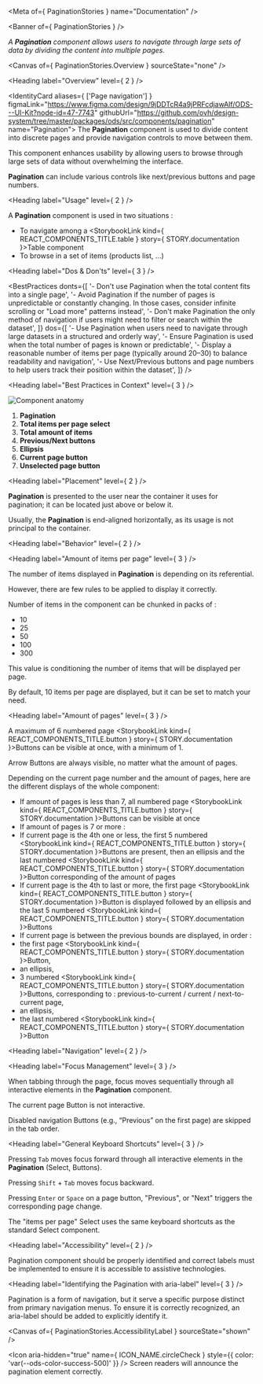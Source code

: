 
<Meta of={ PaginationStories } name="Documentation" />

<Banner of={ PaginationStories } />

_A **Pagination** component allows users to navigate through large sets of data by dividing the content into multiple pages._

<Canvas of={ PaginationStories.Overview } sourceState="none" />

<Heading label="Overview" level={ 2 } />

<IdentityCard aliases={ ['Page navigation'] }
              figmaLink="https://www.figma.com/design/9jDDTcR4a9jPRFcdjawAlf/ODS---UI-Kit?node-id=47-7743"
              githubUrl="https://github.com/ovh/design-system/tree/master/packages/ods/src/components/pagination"
              name="Pagination">
  The **Pagination** component is used to divide content into discrete pages and provide navigation controls to move between them.

  This component enhances usability by allowing users to browse through large sets of data without overwhelming the interface.

  **Pagination** can include various controls like next/previous buttons and page numbers.
</IdentityCard>

<Heading label="Usage" level={ 2 } />

A **Pagination** component is used in two situations :
* To navigate among a <StorybookLink kind={ REACT_COMPONENTS_TITLE.table } story={ STORY.documentation }>Table</StorybookLink> component
* To browse in a set of items (products list, ...)

<Heading label="Dos & Don'ts" level={ 3 } />

<BestPractices
  donts={[
    '- Don\'t use Pagination when the total content fits into a single page',
    '- Avoid Pagination if the number of pages is unpredictable or constantly changing. In those cases, consider infinite scrolling or "Load more" patterns instead',
    '- Don\'t make Pagination the only method of navigation if users might need to filter or search within the dataset',
  ]}
  dos={[
    '- Use Pagination when users need to navigate through large datasets in a structured and orderly way',
    '- Ensure Pagination is used when the total number of pages is known or predictable',
    '- Display a reasonable number of items per page (typically around 20–30) to balance readability and navigation',
    '- Use Next/Previous buttons and page numbers to help users track their position within the dataset',
  ]}
/>

<Heading label="Best Practices in Context" level={ 3 } />

![Component anatomy](components/pagination/anatomy.png "Component anatomy")

1. **Pagination**
2. **Total items per page select**
3. **Total amount of items**
4. **Previous/Next buttons**
5. **Ellipsis**
6. **Current page button**
7. **Unselected page button**

<Heading label="Placement" level={ 2 } />

**Pagination** is presented to the user near the container it uses for pagination; it can be located just above or below it.

Usually, the **Pagination** is end-aligned horizontally, as its usage is not principal to the container.

<Heading label="Behavior" level={ 2 } />

<Heading label="Amount of items per page" level={ 3 } />

The number of items displayed in **Pagination** is depending on its referential.

However, there are few rules to be applied to display it correctly.

Number of items in the component can be chunked in packs of :
- 10
- 25
- 50
- 100
- 300

This value is conditioning the number of items that will be displayed per page.

By default, 10 items per page are displayed, but it can be set to match your need.

<Heading label="Amount of pages" level={ 3 } />

A maximum of 6 numbered page <StorybookLink kind={ REACT_COMPONENTS_TITLE.button } story={ STORY.documentation }>Buttons</StorybookLink> can be visible at once, with a minimum of 1.

Arrow Buttons are always visible, no matter what the amount of pages.

Depending on the current page number and the amount of pages, here are the different displays of the whole component:
- If amount of pages is less than 7, all numbered page <StorybookLink kind={ REACT_COMPONENTS_TITLE.button } story={ STORY.documentation }>Buttons</StorybookLink> can be visible at once
- If amount of pages is 7 or more :
- If current page is the 4th one or less, the first 5 numbered <StorybookLink kind={ REACT_COMPONENTS_TITLE.button } story={ STORY.documentation }>Buttons</StorybookLink> are present, then an ellipsis and the last numbered <StorybookLink kind={ REACT_COMPONENTS_TITLE.button } story={ STORY.documentation }>Button</StorybookLink> corresponding of the amount of pages
- If current page is the 4th to last or more, the first page <StorybookLink kind={ REACT_COMPONENTS_TITLE.button } story={ STORY.documentation }>Button</StorybookLink> is displayed followed by an ellipsis and the last 5 numbered <StorybookLink kind={ REACT_COMPONENTS_TITLE.button } story={ STORY.documentation }>Buttons</StorybookLink>
- If current page is between the previous bounds are displayed, in order :
- the first page <StorybookLink kind={ REACT_COMPONENTS_TITLE.button } story={ STORY.documentation }>Button</StorybookLink>,
- an ellipsis,
- 3 numbered <StorybookLink kind={ REACT_COMPONENTS_TITLE.button } story={ STORY.documentation }>Buttons</StorybookLink>, corresponding to : previous-to-current / current / next-to-current page,
- an ellipsis,
- the last numbered <StorybookLink kind={ REACT_COMPONENTS_TITLE.button } story={ STORY.documentation }>Button</StorybookLink>

<Heading label="Navigation" level={ 2 } />

<Heading label="Focus Management" level={ 3 } />

When tabbing through the page, focus moves sequentially through all interactive elements in the **Pagination** component.

The current page Button is not interactive.

Disabled navigation Buttons (e.g., “Previous” on the first page) are skipped in the tab order.

<Heading label="General Keyboard Shortcuts" level={ 3 } />

Pressing `Tab` moves focus forward through all interactive elements in the **Pagination** (Select, Buttons).

Pressing `Shift` + `Tab` moves focus backward.

Pressing `Enter` or `Space` on a page button, "Previous", or "Next" triggers the corresponding page change.

The "items per page" Select uses the same keyboard shortcuts as the standard Select component.

<Heading label="Accessibility" level={ 2 } />

Pagination component should be properly identified and correct labels must be implemented to ensure it is accessible to assistive technologies.

<Heading label="Identifying the Pagination with aria-label" level={ 3 } />

Pagination is a form of navigation, but it serve a specific purpose distinct from primary navigation menus. To ensure it is correctly recognized, an aria-label should be added to explicitly identify it.

<Canvas of={ PaginationStories.AccessibilityLabel } sourceState="shown" />

<Icon aria-hidden="true"
      name={ ICON_NAME.circleCheck }
      style={{ color: 'var(--ods-color-success-500)' }} /> Screen readers will announce the pagination element correctly.
